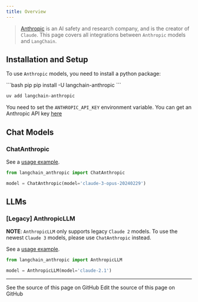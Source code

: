 ```yaml
---
title: Overview
---
```


>[Anthropic](https://www.anthropic.com/) is an AI safety and research company, and is the creator of `Claude`.
This page covers all integrations between `Anthropic` models and `LangChain`.

## Installation and Setup

To use `Anthropic` models, you need to install a python package:

<CodeGroup>
```bash pip
pip install -U langchain-anthropic
```

```bash uv
uv add langchain-anthropic
```
</CodeGroup>

You need to set the `ANTHROPIC_API_KEY` environment variable.
You can get an Anthropic API key [here](https://console.anthropic.com/settings/keys)

## Chat Models

### ChatAnthropic

See a [usage example](/oss/python/integrations/chat/anthropic).

```python
from langchain_anthropic import ChatAnthropic

model = ChatAnthropic(model='claude-3-opus-20240229')
```


## LLMs

### [Legacy] AnthropicLLM

**NOTE**: `AnthropicLLM` only supports legacy `Claude 2` models.
To use the newest `Claude 3` models, please use `ChatAnthropic` instead.

See a [usage example](/oss/python/integrations/llms/anthropic).

```python
from langchain_anthropic import AnthropicLLM

model = AnthropicLLM(model='claude-2.1')
```

---

<CardGroup cols={2}>
  <Card title="View Source" icon="eye" href="https://github.com/langchain-ai/docs/blob/main/src/oss/python/integrations/providers/anthropic.mdx">
    See the source of this page on GitHub
  </Card>
  <Card title="Edit Source" icon="pen-to-square" href="https://github.com/langchain-ai/docs/edit/main/src/oss/python/integrations/providers/anthropic.mdx">
    Edit the source of this page on GitHub
  </Card>
</CardGroup>
